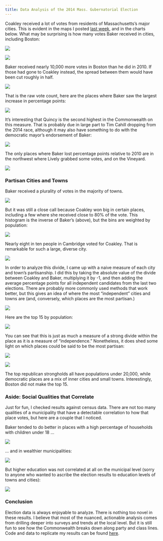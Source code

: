 ```yaml
---
title: Data Analysis of the 2014 Mass. Gubernatorial Election
---
```


Coakley received a lot of votes from residents of Massachusetts's major cities. This is evident in the maps I posted [last week](/Mass-Election-Maps/), and in the charts below. What may be surprising is how many votes Baker received in cities, including Boston:

![](/images/2014_Elections/plot24.png)

![](/images/2014_Elections/plot23.png)

Baker received nearly 10,000 more votes in Boston than he did in 2010. If those had gone to Coakley instead, the spread between them would have been cut roughly in half.

![](/images/2014_Elections/plot09.png)

That is the raw vote count, here are the places where Baker saw the largest increase in percentage points:

![](/images/2014_Elections/plot12.png)

It's interesting that Quincy is the second highest in the Commonwealth on this measure. That is probably due in large part to Tim Cahill dropping from the 2014 race, although it may also have something to do with the democratic mayor's endorsement of Baker:   

![](/images/2014_Elections/plot10.png)

The only places where Baker lost percentage points relative to 2010 are in the northwest where Lively grabbed some votes, and on the Vineyard.   

![](/images/2014_Elections/plot11.png)

### Partisan Cities and Towns

Baker received a plurality of votes in the majority of towns. 

![](/images/2014_Elections/plot01.png)

But it was still a close call because Coakley won big in certain places, including a few where she received close to 80% of the vote. This histogram is the inverse of Baker's (above), but the bins are weighted by population:

![](/images/2014_Elections/plot05.png)

Nearly eight in ten people in Cambridge voted for Coakley. That is remarkable for such a large, diverse city.   

![](/images/2014_Elections/plot03.png)

In order to analyze this divide, I came up with a naive measure of each city and town's partisanship. I did this by taking the absolute value of the divide between Coakley and Baker, multiplying it by -1, and then adding the average percentage points for all independent candidates from the last two elections. There are probably more commonly used methods that work better, but this gives an idea of where the most "independent" cities and towns are (and, conversely, which places are the most partisan.)

![](/images/2014_Elections/plot13.png)

Here are the top 15 by population:

![](/images/2014_Elections/plot14.png)

You can see that this is just as much a measure of a strong divide within the place as it is a measure of "independence." Nonetheless, it does shed some light on which places could be said to be the most partisan:

![](/images/2014_Elections/plot15.png)

![](/images/2014_Elections/plot16.png)

The top republican strongholds all have populations under 20,000, while democratic places are a mix of inner cities and small towns. Interestingly, Boston did not make the top 15. 

### Aside: Social Qualities that Correlate   

Just for fun, I checked results against census data. There are not too many qualities of a municipality that have a detectable correlation to how that place votes, but here are a couple that I noticed.

Baker tended to do better in places with a high percentage of households with children under 18 ...

![](/images/2014_Elections/plot17.png)

... and in wealthier municipalities:

![](/images/2014_Elections/plot20.png)

But higher education was not correlated at all on the municipal level (sorry to anyone who wanted to ascribe the election results to education levels of towns and cities):

![](/images/2014_Elections/plot19.png)


### Conclusion

Election data is always enjoyable to analyze. There is nothing too novel in these results. I believe that most of the nuanced, actionable analysis comes from drilling deeper into surveys and trends at the local level. But it is still fun to see how the Commonwealth breaks down along party and class lines. Code and data to replicate my results can be found [here](https://github.com/DanielHadley/MassElections).    





